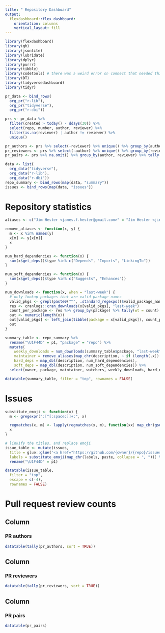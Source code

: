 ```yaml
---
title: " Repository Dashboard"
output:
  flexdashboard::flex_dashboard:
    orientation: columns
    vertical_layout: fill
---
```


```r
library(flexdashboard)
library(gh)
library(jsonlite)
library(lubridate)
library(dplyr)
library(purrr)
library(tibble)
library(codetools) # there was a weird error on connect that needed this
library(DT)
library(tidyversedashboard)
library(tidyr)
```

```r
pr_data <- bind_rows(
  org_pr("r-lib"),
  org_pr("tidyverse"),
  org_pr("r-dbi"))

prs <- pr_data %>%
  filter(created > today() - ddays(30)) %>%
  select(repo, number, author, reviewer) %>%
  filter(is.na(reviewer) | author != reviewer) %>%
  unique()

pr_authors <- prs %>% select(-reviewer) %>% unique() %>% group_by(author)
pr_reviewers <- prs %>% select(-author) %>% unique() %>% group_by(reviewer)
pr_pairs <- prs %>% na.omit() %>% group_by(author, reviewer) %>% tally(sort = TRUE)
```

```r
data <- list(
  org_data("tidyverse"),
  org_data("r-lib"),
  org_data("r-dbi"))
repo_summary <- bind_rows(map(data, "summary"))
issues <- bind_rows(map(data, "issues"))
```

Repository statistics
=====================================
```r
aliases <- c("Jim Hester <james.f.hester@gmail.com>" = "Jim Hester <jim.hester@rstudio.com>", "Jim Hester <james.hester@rstudio.com>", "Gabor Csardi <csardi.gabor@gmail.com>" = "Gábor Csárdi <csardi.gabor@gmail.com>")

remove_aliases <- function(x, y) {
  m <- x %in% names(y)
  x[m] <- y[x[m]]
  x
}

num_hard_dependencies <- function(x) {
  sum(x$get_deps()$type %in% c("Depends", "Imports", "LinkingTo"))
}

num_soft_dependencies <- function(x) {
  sum(x$get_deps()$type %in% c("Suggests", "Enhances"))
}

num_downloads <- function(x, when = "last-week") {
  # only lookup packages that are valid package names
  valid_pkgs <- grepl(paste0("^", .standard_regexps()$valid_package_name, "$"), x)
  res <- cranlogs::cran_downloads(x[valid_pkgs], "last-week")
  count_per_package <- res %>% group_by(package) %>% tally(wt = count)
  out <- numeric(length(x))
  out[valid_pkgs] <- left_join(tibble(package = x[valid_pkgs]), count_per_package)$n
  out
}

summary_table <- repo_summary %>%
  rename("\U1F44D" = p1, "package" = "repo") %>%
  mutate(
    weekly_downloads = num_downloads(summary_table$package, "last-week"),
    maintainer = remove_aliases(map_chr(description, ~ if (length(.x)) .x$get_maintainer()), aliases),
    hard_deps = map_dbl(description, num_hard_dependencies),
    soft_deps = map_dbl(description, num_soft_dependencies)) %>%
  select(owner, package, maintainer, watchers, weekly_downloads, hard_deps, soft_deps, open_issues, prs, "\U1F44D", everything(), -description)

datatable(summary_table, filter = "top", rownames = FALSE)
```

Issues
=====================================
```r
substitute_emoji <- function(x) {
  m <- gregexpr(":[^[:space:]]+:", x)

  regmatches(x, m) <- lapply(regmatches(x, m), function(xx) map_chr(gsub(":", "", xx), emo::ji))
  x
}

# linkify the titles, and replace emoji
issue_table <- mutate(issues,
  title = glue::glue('<a href="https://github.com/{owner}/{repo}/issues/{issue}">{title}</a>'),
  labels = substitute_emoji(map_chr(labels, paste, collapse = ", "))) %>%
  rename("\U1F44D" = p1)

datatable(issue_table,
  filter = "top",
  escape = c(-4),
  rownames = FALSE)
```

Pull request review counts
=====================================

Column
-------------------------------------
### PR authors
```r
datatable(tally(pr_authors, sort = TRUE))
```

Column
-------------------------------------
### PR reviewers
```r
datatable(tally(pr_reviewers, sort = TRUE))
```

Column
-------------------------------------
### PR pairs
```r
datatable(pr_pairs)
```
